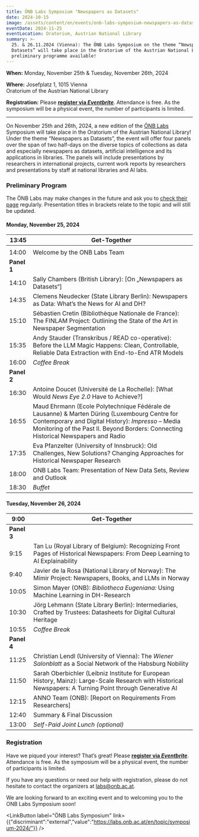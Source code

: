 ```yaml
---
title: ÖNB Labs Symposium "Newspapers as Datasets"
date: 2024-10-15
image: /assets/content/en/events/onb-labs-symposium-newspapers-as-datasets/image.jpg
eventDate: 2024-11-25
eventLocation: Oratorium, Austrian National Library
summary: >-
  25. & 26.11.2024 (Vienna): The ÖNB Labs Symposium on the theme “Newspapers as
  Datasets” will take place in the Oratorium of the Austrian National Library -
  preliminary programme available!
---
```

**When:** Monday, November 25th & Tuesday, November 26th, 2024

**Where:** Josefplatz 1, 1015 Vienna\
Oratorium of the Austrian National Library

**Registration:** Please [**register via *Eventbrite***](https://www.eventbrite.at/e/onb-labs-symposium-2024-tickets-999301075417). Attendance is free. As the symposium will be a physical event, the number of participants is limited.

---

On November 25th and 26th, 2024, a new edition of the [ÖNB Labs](https://labs.onb.ac.at/en/) Symposium will take place in the Oratorium of the Austrian National Library! Under the theme “Newspapers as Datasets”, the event will offer four panels over the span of two half-days on the diverse topics of collections as data and especially newspapers as datasets, artificial intelligence and its applications in libraries. The panels will include presentations by researchers in international projects, current work reports by researchers and presentations by staff at national libraries and AI labs.

### **Preliminary Program**

The ÖNB Labs may make changes in the future and ask you to [check their page](https://labs.onb.ac.at/en/topic/symposium-2024/) regularly. Presentation titles in brackets relate to the topic and will still be updated.

#### **Monday, November 25, 2024**

| 13:45       | Get-Together                                                                                                                                                                                                                               |
| ----------- | ------------------------------------------------------------------------------------------------------------------------------------------------------------------------------------------------------------------------------------------ |
|             |                                                                                                                                                                                                                                            |
| 14:00       | Welcome by the ONB Labs Team                                                                                                                                                                                                               |
| **Panel 1** |                                                                                                                                                                                                                                            |
| 14:10       | Sally Chambers (British Library): \[On „Newspapers as Datasets“]                                                                                                                                                                           |
| 14:35       | Clemens Neudecker (State Library Berlin): Newspapers as Data: What’s the News for AI and DH?                                                                                                                                               |
| 15:10       | Sébastien Cretin (Bibliothèque Nationale de France): The FINLAM Project: Outlining the State of the Art in Newspaper Segmentation                                                                                                          |
| 15:35       | Andy Stauder (Transkribus / READ co-operative): Before the LLM Magic Happens: Clean, Controllable, Reliable Data Extraction with End-to-End ATR Models                                                                                     |
| 16:00       | *Coffee Break*                                                                                                                                                                                                                             |
| **Panel 2** |                                                                                                                                                                                                                                            |
| 16:30       | Antoine Doucet (Université de La Rochelle): \[What Would *News Eye 2.0* Have to Achieve?]                                                                                                                                                  |
| 16:55       | Maud Ehrmann (Ecole Polytechnique Fédérale de Lausanne) & Marten Düring (Luxembourg Centre for Contemporary and Digital History): *Impresso* – Media Monitoring of the Past II. Beyond Borders: Connecting Historical Newspapers and Radio |
| 17:35       | Eva Pfanzelter (University of Innsbruck): Old Challenges, New Solutions? Changing Approaches for Historical Newspaper Research                                                                                                             |
| 18:00       | ONB Labs Team: Presentation of New Data Sets, Review and Outlook                                                                                                                                                                           |
| 18:30       | *Buffet*                                                                                                                                                                                                                                   |

#### **Tuesday, November 26, 2024**

| 9:00        | Get-Together                                                                                                                                              |
| ----------- | --------------------------------------------------------------------------------------------------------------------------------------------------------- |
| **Panel 3** |                                                                                                                                                           |
| 9:15        | Tan Lu (Royal Library of Belgium): Recognizing Front Pages of Historical Newspapers: From Deep Learning to AI Explainability                              |
| 9:40        | Javier de la Rosa (National Library of Norway): The Mímir Project: Newspapers, Books, and LLMs in Norway                                                  |
| 10:05       | Simon Mayer (ONB): *Bibliotheca Eugeniana:* Using Machine Learning in DH-Research                                                                         |
| 10:30       | Jörg Lehmann (State Library Berlin): Intermediaries, Crafted by Trustees: Datasheets for Digital Cultural Heritage                                        |
| 10:55       | *Coffee Break*                                                                                                                                            |
| **Panel 4** |                                                                                                                                                           |
| 11:25       | Christian Lendl (University of Vienna): The *Wiener Salonblatt* as a Social Network of the Habsburg Nobility                                              |
| 11:50       | Sarah Oberbichler (Leibniz Institute for European History, Mainz): Large-Scale Research with Historical Newspapers: A Turning Point through Generative AI |
| 12:15       | ANNO Team (ONB): \[Report on Requirements From Researchers]                                                                                               |
| 12:40       | Summary & Final Discussion                                                                                                                                |
| 13:00       | *Self-Paid Joint Lunch (optional)*                                                                                                                        |

### **Registration**

Have we piqued your interest? That’s great! Please [**register via *Eventbrite***](https://www.eventbrite.at/e/onb-labs-symposium-2024-tickets-999301075417). Attendance is free. As the symposium will be a physical event, the number of participants is limited.

If you have any questions or need our help with registration, please do not hesitate to contact the organizers at [labs@onb.ac.at](mailto:labs@onb.ac.at).&#x20;

We are looking forward to an exciting event and to welcoming you to the ONB Labs Symposium soon!

<LinkButton label="ÖNB Labs Symposium" link={{"discriminant":"external","value":"https://labs.onb.ac.at/en/topic/symposium-2024/"}} />
